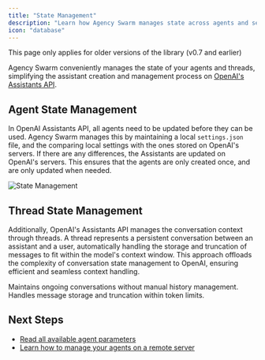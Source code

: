 ```yaml
---
title: "State Management"
description: "Learn how Agency Swarm manages state across agents and sessions."
icon: "database"
---
```

<Warning>
This page only applies for older versions of the library (v0.7 and earlier)
</Warning>

Agency Swarm conveniently manages the state of your agents and threads, simplifying the assistant creation and management process on [OpenAI's Assistants API](https://platform.openai.com/docs/assistants/deep-dive).

## Agent State Management

In OpenAI Assistants API, all agents need to be updated before they can be used. Agency Swarm manages this by maintaining a local `settings.json` file, and the comparing local settings with the ones stored on OpenAI's servers. If there are any differences, the Assistants are updated on OpenAI's servers. This ensures that the agents are only created once, and are only updated when needed.

<img src="/images/state-management.png" alt="State Management" />

## Thread State Management

Additionally, OpenAI's Assistants API manages the conversation context through threads. A thread represents a persistent conversation between an assistant and a user, automatically handling the storage and truncation of messages to fit within the model's context window. This approach offloads the complexity of conversation state management to OpenAI, ensuring efficient and seamless context handling.

<CardGroup cols={2}>
  <Card title="Persistent Conversations" icon="messages">
    Maintains ongoing conversations without manual history management.
  </Card>
  <Card title="Automatic Context Management" icon="scissors">
    Handles message storage and truncation within token limits.
  </Card>
</CardGroup>

## Next Steps

- [Read all available agent parameters](/core-framework/agents/overview)
- [Learn how to manage your agents on a remote server](/additional-features/deployment-to-production)
